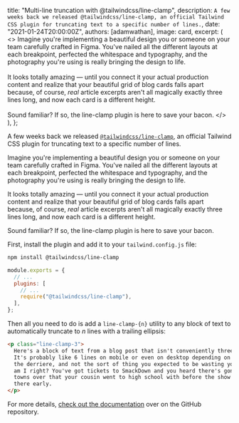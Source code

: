 
  title: "Multi-line truncation with @tailwindcss/line-clamp",
  description: `A few weeks back we released @tailwindcss/line-clamp, an official Tailwind CSS plugin for truncating text to a specific number of lines.`,
  date: "2021-01-24T20:00:00Z",
  authors: [adamwathan],
  image: card,
  excerpt: (
    <>
      Imagine you're implementing a beautiful design you or someone on your team carefully crafted in Figma. You've
      nailed all the different layouts at each breakpoint, perfected the whitespace and typography, and the photography
      you're using is really bringing the design to life.
      <br />
      <br />
      It looks totally amazing — until you connect it your actual production content and realize that your beautiful
      grid of blog cards falls apart because, of course, <em>real</em> article excerpts aren't all magically exactly
      three lines long, and now each card is a different height.
      <br />
      <br />
      Sound familiar? If so, the line-clamp plugin is here to save your bacon.
    </>
  ),
};

<YouTubeVideo id="klh-jMTm5PU" />

A few weeks back we released [`@tailwindcss/line-clamp`](https://github.com/tailwindlabs/tailwindcss-line-clamp), an official Tailwind CSS plugin for truncating text to a specific number of lines.

Imagine you're implementing a beautiful design you or someone on your team carefully crafted in Figma. You've nailed all the different layouts at each breakpoint, perfected the whitespace and typography, and the photography you're using is really bringing the design to life.

It looks totally amazing — until you connect it your actual production content and realize that your beautiful grid of blog cards falls apart because, of course, _real_ article excerpts aren't all magically exactly three lines long, and now each card is a different height.

Sound familiar? If so, the line-clamp plugin is here to save your bacon.

First, install the plugin and add it to your `tailwind.config.js` file:

```sh
npm install @tailwindcss/line-clamp
```

```js {{ filename: 'tailwind.config.js' }}
module.exports = {
  // ...
  plugins: [
    // ...
    require("@tailwindcss/line-clamp"),
  ],
};
```

Then all you need to do is add a `line-clamp-{n}` utility to any block of text to automatically truncate to _n_ lines with a trailing ellipsis:

```html
<p class="line-clamp-3">
  Here's a block of text from a blog post that isn't conveniently three lines long like you designed for originally.
  It's probably like 6 lines on mobile or even on desktop depending on how you have things laid out. Truly a big pain in
  the derriere, and not the sort of thing you expected to be wasting your time trying to deal with at 4:45pm on a Friday
  am I right? You've got tickets to SmackDown and you heard there's gonna be a dark match with that local guy from two
  towns over that your cousin went to high school with before the show starts, and you're gonna miss it if you're not
  there early.
</p>
```

For more details, [check out the documentation](https://github.com/tailwindlabs/tailwindcss-line-clamp/) over on the GitHub repository.
